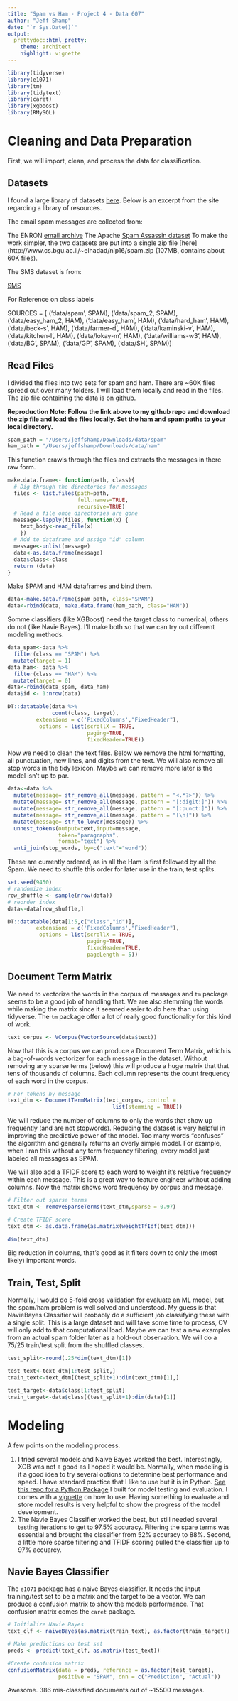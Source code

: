```yaml
---
title: "Spam vs Ham - Project 4 - Data 607"
author: "Jeff Shamp"
date: "`r Sys.Date()`"
output:
  prettydoc::html_pretty:
    theme: architect
    highlight: vignette
---
```


```r
library(tidyverse)
library(e1071)
library(tm)
library(tidytext)
library(caret)
library(xgboost)
library(RMySQL)
```

# Cleaning and Data Preparation

First, we will import, clean, and process the data for classification.

## Datasets

I found a large library of datasets [here](https://www.cs.bgu.ac.il/~elhadad/nlp16/spam_classifier.html). Below is an excerpt from the site regarding a library of resources. 

The email spam messages are collected from:

The ENRON [email archive](http://www.aueb.gr/users/ion/data/enron-spam/)
The Apache [Spam Assassin dataset](https://spamassassin.apache.org/publiccorpus/)
To make the work simpler, the two datasets are put into a single zip file [here](http://www.cs.bgu.ac.il/~elhadad/nlp16/spam.zip (107MB, contains about 60K files).

The SMS dataset is from:

[SMS](https://archive.ics.uci.edu/ml/datasets/SMS+Spam+Collection)

For Reference on class labels

SOURCES = [
    ('data/spam',        SPAM),
    ('data/spam_2,       SPAM),
    ('data/easy_ham_2,   HAM),
    ('data/easy_ham',    HAM),
    ('data/hard_ham',    HAM),
    ('data/beck-s',      HAM),
    ('data/farmer-d',    HAM),
    ('data/kaminski-v',  HAM),
    ('data/kitchen-l',   HAM),
    ('data/lokay-m',     HAM),
    ('data/williams-w3', HAM),
    ('data/BG',          SPAM),
    ('data/GP',          SPAM),
    ('data/SH',          SPAM)
]


## Read Files

I divided the files into two sets for spam and ham. There are ~60K files spread out over many folders, I will load them locally and read in the files. The zip file containing the data is on [github]().

**Reproduction Note: Follow the link above to my github repo and download the zip file and load the files locally. Set the ham and spam paths to your local directory.**

```r
spam_path = "/Users/jeffshamp/Downloads/data/spam"
ham_path = "/Users/jeffshamp/Downloads/data/ham"
```

This function crawls through the files and extracts the messages in there raw form. 

```r
make.data.frame<- function(path, class){
  # Dig through the directories for messages
  files <- list.files(path=path, 
                      full.names=TRUE, 
                      recursive=TRUE)
  # Read a file once directories are gone
  message<-lapply(files, function(x) {
    text_body<-read_file(x)
    })
  # Add to dataframe and assign "id" column
  message<-unlist(message)
  data<-as.data.frame(message)
  data$class<-class
  return (data)
} 
```

Make SPAM and HAM dataframes and bind them.

```r
data<-make.data.frame(spam_path, class="SPAM")
data<-rbind(data, make.data.frame(ham_path, class="HAM"))
```

Somme classifiers (like XGBoost) need the target class to numerical, others do not (like Navie Bayes). I'll make both so that we can try out different modeling methods. 

```r
data_spam<-data %>%
  filter(class == "SPAM") %>%
  mutate(target = 1)
data_ham<- data %>%
  filter(class == "HAM") %>%
  mutate(target = 0)
data<-rbind(data_spam, data_ham)
data$id <- 1:nrow(data)

DT::datatable(data %>%
              count(class, target),
         extensions = c('FixedColumns',"FixedHeader"),
          options = list(scrollX = TRUE,
                         paging=TRUE,
                         fixedHeader=TRUE))
```

Now we need to clean the text files. Below we remove the html formatting, all punctuation, new lines, and digits from the text. We will also remove all stop words in the tidy lexicon. Maybe we can remove more later is the model isn't up to par. 

```r
data<-data %>%
  mutate(message= str_remove_all(message, pattern = "<.*?>")) %>%
  mutate(message= str_remove_all(message, pattern = "[:digit:]")) %>%
  mutate(message= str_remove_all(message, pattern = "[:punct:]")) %>%
  mutate(message= str_remove_all(message, pattern = "[\n]")) %>%
  mutate(message= str_to_lower(message)) %>%
  unnest_tokens(output=text,input=message,
                token="paragraphs",
                format="text") %>%
  anti_join(stop_words, by=c("text"="word"))
```

These are currently ordered, as in all the Ham is first followed by all the Spam. We need to shuffle this order for later use in the train, test splits. 

```r
set.seed(9450)
# randomize index
row_shuffle <- sample(nrow(data))
# reorder index
data<-data[row_shuffle,]

DT::datatable(data[1:5,c("class","id")],
         extensions = c('FixedColumns',"FixedHeader"),
          options = list(scrollX = TRUE,
                         paging=TRUE,
                         fixedHeader=TRUE,
                         pageLength = 5))
```

## Document Term Matrix

We need to vectorize the words in the corpus of messages and `tm` package seems to be a good job of handling that. We are also stemming the words while making the matrix since it seemed easier to do here than using tidyverse. The `tm` package offer a lot of really good functionality for this kind of work. 

```r
text_corpus <- VCorpus(VectorSource(data$text))
```

Now that this is a corpus we can produce a Document Term Matrix, which is a bag-of-words vectorizer for each message in the dataset. Without removing any sparse terms (below) this will produce a huge matrix that that tens of thousands of columns. Each column represents the count frequency of each word in the corpus. 

```r
# For tokens by message
text_dtm <- DocumentTermMatrix(text_corpus, control =
                                 list(stemming = TRUE))
```

We will reduce the number of columns to only the words that show up frequently (and are not stopwords). Reducing the dataset is very helpful in improving the predictive power of the model. Too many words "confuses" the algorithm and generally returns an overly simple model. For example, when I ran this without any term frequency filtering, every model just labeled all messages as SPAM. 

We will also add a TFIDF score to each word to weight it's relative frequency within each message. This is a great way to feature engineer without adding columns. Now the matrix shows word frequency by corpus and message. 

```r
# Filter out sparse terms
text_dtm <- removeSparseTerms(text_dtm,sparse = 0.97)

# Create TFIDF score
text_dtm <- as.data.frame(as.matrix(weightTfIdf(text_dtm)))
                             
dim(text_dtm)
```

Big reduction in columns, that's good as it filters down to only the (most likely) important words.


## Train, Test, Split

Normally, I would do 5-fold cross validation for evaluate an ML model, but the spam/ham problem is well solved and understood. My guess is that NavieBayes Classifier will probably do a sufficient job classifying these with a single split. This is a large dataset and will take some time to process, CV will only add to that computational load. Maybe we can test a new examples from an actual spam folder later as a hold-out observation. We will do a 75/25 train/test split from the shuffled classes. 


```r
test_split<-round(.25*dim(text_dtm)[1])

test_text<-text_dtm[1:test_split,]
train_text<-text_dtm[(test_split+1):dim(text_dtm)[1],]

test_target<-data$class[1:test_split]
train_target<-data$class[(test_split+1):dim(data)[1]]
```


# Modeling

A few points on the modeling process.

1. I tried several models and Naive Bayes worked the best. Interestingly, XGB was not a good as I hoped it would be. Normally, when modeling is it a good idea to try several options to determine best performance and speed. I have standard practice that I like to use but it is in Python. [See this repo for a Python Package](https://github.com/Shampjeff/Personal_Projects/blob/master/ml_test_tools_dev.py) I built for model testing and evaluation. I comes with a [vignette](https://github.com/Shampjeff/Personal_Projects/blob/master/ml_test_tool_example.ipynb) on how to use. Having something to evaluate and store model results is very helpful to show the progress of the model development. 
2. The Navie Bayes Classifier worked the best, but still needed several testing iterations to get to 97.5% accuracy. Filtering the spare terms was essential and brought the classifier from 52% accuracy to 88%. Second, a little more sparse filtering and TFIDF scoring pulled the classifier up to 97% accuarcy. 

## Navie Bayes Classifier

The `e1071` package has a naive Bayes classifier. It needs the input training/test set to be a matrix and the target to be a vector. We can produce a confusion matrix to show the models performance. That confusion matrix comes the `caret` package. 

```r
# Initialize Navie Bayes
text_clf <- naiveBayes(as.matrix(train_text), as.factor(train_target))
```


```r
# Make predictions on test set
preds <- predict(text_clf, as.matrix(test_text))
```


```r
#Create confusion matrix
confusionMatrix(data = preds, reference = as.factor(test_target),
                positive = "SPAM", dnn = c("Prediction", "Actual"))
```

Awesome. 386 mis-classified documents out of ~15500 messages. 


















